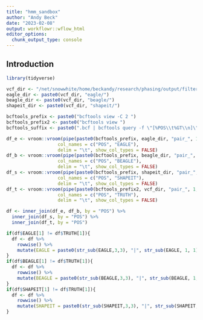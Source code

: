 ```yaml
---
title: "hmm_sandbox"
author: "Andy Beck"
date: "2023-02-08"
output: workflowr::wflow_html
editor_options:
  chunk_output_type: console
---
```


## Introduction

```r
library(tidyverse)

vcf_dir <- "/net/snowwhite/home/beckandy/research/phasing/output/filter_switch_errors/vcf/"
eagle_dir <- paste0(vcf_dir, "eagle/")
beagle_dir <- paste0(vcf_dir, "beagle/")
shapeit_dir <- paste0(vcf_dir, "shapeit/")

bcftools_prefix <- paste0("bcftools view -C 2 ")
bcftools_prefix2 <- paste0("bcftools view ")
bcftools_suffix <- paste0(".bcf | bcftools query -f \"[%POS\\t%GT\\n]\"")

df_e <- vroom::vroom(pipe(paste0(bcftools_prefix, eagle_dir, "pair_", 1, bcftools_suffix)),
                   col_names = c("POS", "EAGLE"),
                   delim = "\t", show_col_types = FALSE)
df_b <- vroom::vroom(pipe(paste0(bcftools_prefix, beagle_dir, "pair_", 1, bcftools_suffix)),
                   col_names = c("POS", "BEAGLE"),
                   delim = "\t", show_col_types = FALSE)
df_s <- vroom::vroom(pipe(paste0(bcftools_prefix, shapeit_dir, "pair_", 1, bcftools_suffix)),
                   col_names = c("POS", "SHAPEIT"),
                   delim = "\t", show_col_types = FALSE)
df_t <- vroom::vroom(pipe(paste0(bcftools_prefix2, vcf_dir, "pair_", 1, "_true", bcftools_suffix)),
                   col_names = c("POS", "TRUTH"),
                   delim = "\t", show_col_types = FALSE)

df <- inner_join(df_e, df_b, by = "POS") %>%
  inner_join(df_s, by = "POS") %>%
  inner_join(df_t, by = "POS")

if(df$EAGLE[1] != df$TRUTH[1]){
  df <- df %>%
    rowwise() %>%
    mutate(EAGLE = paste0(str_sub(EAGLE,3,3), "|", str_sub(EAGLE, 1, 1)))
}
if(df$BEAGLE[1] != df$TRUTH[1]){
  df <- df %>%
    rowwise() %>%
    mutate(BEAGLE = paste0(str_sub(BEAGLE,3,3), "|", str_sub(BEAGLE, 1, 1)))
}
if(df$SHAPEIT[1] != df$TRUTH[1]){
  df <- df %>%
    rowwise() %>%
    mutate(SHAPEIT = paste0(str_sub(SHAPEIT,3,3), "|", str_sub(SHAPEIT, 1, 1)))
}
```

